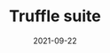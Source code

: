 ---
title: Truffle suite
status: publish
date: 2021-09-22
slug: A world class development environment, testing framework and asset pipeline for EVM blockchains
logo: https://wp.gcap1.iotex.io/wp-content/uploads/2021/09/trufflesuite-header.png
featured_img: https://wp.gcap1.iotex.io/wp-content/uploads/2021/09/trufflesuite-header.png
website:
twitter:
telegram:
---